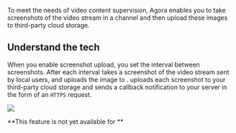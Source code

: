 
To meet the needs of video content supervision, Agora <Vg k="VSDK" /> enables you to take screenshots of the
video stream in a channel and then upload these images to third-party cloud storage.

## Understand the tech

When you enable screenshot upload, you set the interval between screenshots. After each interval <Vg k="VSDK" />
takes a screenshot of the video stream sent by local users, and uploads the image to <Vg k="AGORA_BACKEND" />. <Vg
k="AGORA_BACKEND" /> uploads each screenshot to your third-party cloud storage and sends a callback notification to
your server in the form of an `HTTPS` request.

![](/images/screenshot-upload/screenshot-upload.png)

<PlatformWrapper notAllowed="ios, macos, android, windows, web">
**This feature is not yet available for <Vpl k="NAME" />**
</PlatformWrapper>

